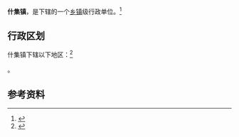 {{中国乡级行政区|37/17/26/101/000}}

'''什集镇'''，是{{PRC admin/fullname|37/17/26/101/000|3}}下辖的一个[[乡镇|乡镇]]级行政单位。<ref>{{PRC admin/ref sgc|{{PRC admin/parent|37/17/26/101/000}}}}</ref>

== 行政区划 ==

什集镇下辖以下地区：<ref>{{PRC admin/ref sgc|37/17/26/101/000}}</ref>

{{PRC admin/children|37/17/26/101/000}}。

== 参考资料 ==

{{reflist}}

{{行政区划小作品}}
{{PRC admin/navcat|37/17/26/101/000}}